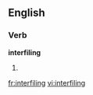 
==English==

===Verb===
'''interfiling'''

# {{present participle of|[[interfile]]}}

[[fr:interfiling]]
[[vi:interfiling]]